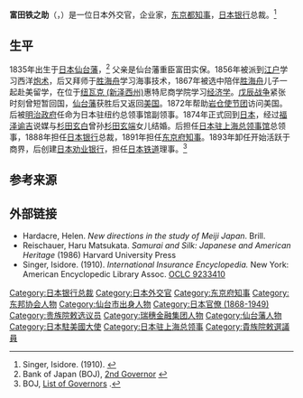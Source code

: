 {{Infobox Officeholder
| name          = 富田鐵之助
| image         = Tomita Tetsunosuke.jpg
| office        = [[日本银行|日本银行总裁]]
| term          = 1888–1889
| predecessor   = [[吉原重俊|吉原重俊]] 
| successor      = [[川田小一郎|川田小一郎]] 
| office1       = [[东京都知事|东京都知事]] 
| term1         = 1891–1893
| predecessor1  = [[蜂须贺茂韶|蜂须贺茂韶]] 
| successor1    = [[三浦安|三浦安]]
| birth_date    =  {{Birth date|1835|12|05}}
| birth_place   = {{JAP}}[[仙台藩|仙台藩]]
| death_date    =  {{Death date and age|1916|02|27|1835|12|05}}
| death_place   ={{JAP}}
| nationality   = {{JAP}}
| other_names   =
| known_for     =
| occupation    = diplomat, banker, entrepreneur
}} 
'''富田铁之助'''（{{jpn|j=富田 鐵之助|hg=とみた てつのすけ|rm=Tomita Tetsunosuke}}，{{bd|1835年|12月5日|1916年|2月27日}}）是一位日本外交官，企业家，[[东京都知事|东京都知事]]，[[日本银行|日本银行]]总裁。<ref name="singer">Singer, Isidore. (1910). {{Google books|vWnPAAAAMAAJ|''International Insurance Encyclopedia,'' p. 650.|page=650}}</ref>

==生平==
1835年出生于[[日本|日本]][[仙台藩|仙台藩]]，<ref>Bank of Japan (BOJ), [http://www.boj.or.jp/en/about/outline/history/pre_gov/sousai02.htm/ 2nd Governor] {{Wayback|url=http://www.boj.or.jp/en/about/outline/history/pre_gov/sousai02.htm/ |date=20200224035208 }}</ref> 父亲是仙台藩重臣富田实保。1856年被派到[[江户|江户]]学习西洋[[炮术|炮术]]，后又拜师于[[胜海舟|胜海舟]]学习海事技术，1867年被选中陪伴[[胜海舟|胜海舟]]儿子一起赴美留学，在位于[[纽瓦克_(新泽西州)|纽瓦克 (新泽西州)]]惠特尼商学院学习[[经济学|经济学]]。[[戊辰战争|戊辰战争]]紧张时刻曾短暂回国，[[仙台藩|仙台藩]]获胜后又返回[[美国|美国]]。1872年帮助[[岩仓使节团|岩仓使节团]]访问美国。后被[[明治政府|明治政府]]任命为日本驻纽约总领事馆副领事。1874年正式回到[[日本|日本]]，经过[[福泽谕吉|福泽谕吉]]说媒与[[杉田玄白|杉田玄白]]曾孙[[杉田玄端|杉田玄端]]女儿结婚。后担任[[日本驻上海总领事馆|日本驻上海总领事馆]]总领事，1888年担任[[日本银行|日本银行]]总裁，1891年担任[[东京都知事|东京府知事]]。1893年卸任开始活跃于商界，后创建[[日本劝业银行|日本劝业银行]]，担任[[日本铁道|日本铁道]]理事。<ref>BOJ, [http://www.boj.or.jp/en/about/outline/history/pre_gov/index.htm/ List of Governors] {{Wayback|url=http://www.boj.or.jp/en/about/outline/history/pre_gov/index.htm/ |date=20110808165328 }}.</ref>

==参考来源==
{{Reflist}}

==外部链接==
* Hardacre, Helen. ''New directions in the study of Meiji Japan''. Brill. {{ISBN|9004107355}}
* Reischauer, Haru Matsukata. ''Samurai and Silk: Japanese and American Heritage'' (1986) Harvard University Press {{ISBN|067478801X}}
* Singer, Isidore. (1910). ''International Insurance Encyclopedia.'' New York: American Encyclopedic Library Assoc. [http://www.worldcat.org/title/international-insurance-encyclopedia/oclc/9233410  OCLC 9233410]

{{日本银行总裁}}
{{东京都知事}}
{{Authority control}}
{{DEFAULTSORT:Tomita, Tetsunosuke}}
[[Category:日本银行总裁|Category:日本银行总裁]]
[[Category:日本外交官|Category:日本外交官]]
[[Category:东京府知事|Category:东京府知事]]
[[Category:东邦协会人物|Category:东邦协会人物]]
[[Category:仙台市出身人物|Category:仙台市出身人物]]
[[Category:日本官僚_(1868-1949)|Category:日本官僚 (1868-1949)]]
[[Category:贵族院敕选议员|Category:贵族院敕选议员]]
[[Category:瑞穗金融集团人物|Category:瑞穗金融集团人物]]
[[Category:仙台藩人物|Category:仙台藩人物]]
[[Category:日本駐美國大使|Category:日本駐美國大使]]
[[Category:日本驻上海总领事|Category:日本驻上海总领事]]
[[Category:貴族院敕選議員|Category:貴族院敕選議員]]